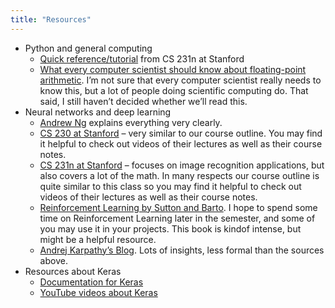 ```yaml
---
title: "Resources"
---
```


 * Python and general computing
    * [Quick reference/tutorial](https://cs231n.github.io/python-numpy-tutorial/) from CS 231n at Stanford
    * [What every computer scientist should know about floating-point arithmetic](https://docs.oracle.com/cd/E19957-01/806-3568/ncg_goldberg.html).  I'm not sure that every computer scientist really needs to know this, but a lot of people doing scientific computing do.  That said, I still haven't decided whether we'll read this.
 * Neural networks and deep learning
    * [Andrew Ng](https://www.youtube.com/channel/UCcIXc5mJsHVYTZR1maL5l9w) explains everything very clearly.
    * [CS 230 at Stanford](http://cs230.stanford.edu/) -- very similar to our course outline.  You may find it helpful to check out videos of their lectures as well as their course notes.
    * [CS 231n at Stanford](http://cs231n.stanford.edu/) -- focuses on image recognition applications, but also covers a lot of the math.  In many respects our course outline is quite similar to this class so you may find it helpful to check out videos of their lectures as well as their course notes.
    * [Reinforcement Learning by Sutton and Barto](http://incompleteideas.net/book/RLbook2018.pdf).  I hope to spend some time on Reinforcement Learning later in the semester, and some of you may use it in your projects.  This book is kindof intense, but might be a helpful resource.
    * [Andrej Karpathy's Blog](http://karpathy.github.io/).  Lots of insights, less formal than the sources above.
 * Resources about Keras
    * [Documentation for Keras](https://keras.io/)
    * [YouTube videos about Keras](https://www.youtube.com/playlist?list=PLZbbT5o_s2xrwRnXk_yCPtnqqo4_u2YGL)
